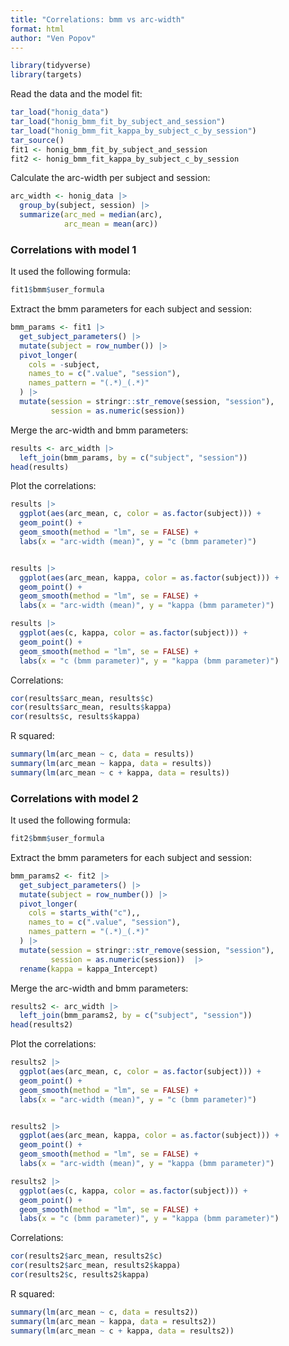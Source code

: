 ```yaml
---
title: "Correlations: bmm vs arc-width"
format: html
author: "Ven Popov"
---
```



```r
library(tidyverse)
library(targets)
```

Read the data and the model fit:

```r
tar_load("honig_data")
tar_load("honig_bmm_fit_by_subject_and_session")
tar_load("honig_bmm_fit_kappa_by_subject_c_by_session")
tar_source()
fit1 <- honig_bmm_fit_by_subject_and_session
fit2 <- honig_bmm_fit_kappa_by_subject_c_by_session
```

Calculate the arc-width per subject and session:

```r
arc_width <- honig_data |> 
  group_by(subject, session) |> 
  summarize(arc_med = median(arc),
            arc_mean = mean(arc))
```

### Correlations with model 1

It used the following formula:

```r
fit1$bmm$user_formula
```

Extract the bmm parameters for each subject and session:

```r
bmm_params <- fit1 |> 
  get_subject_parameters() |>
  mutate(subject = row_number()) |>
  pivot_longer(
    cols = -subject, 
    names_to = c(".value", "session"), 
    names_pattern = "(.*)_(.*)"
  ) |> 
  mutate(session = stringr::str_remove(session, "session"),
         session = as.numeric(session))
```

Merge the arc-width and bmm parameters:

```r
results <- arc_width |> 
  left_join(bmm_params, by = c("subject", "session"))
head(results)
```

Plot the correlations:

```r
results |>
  ggplot(aes(arc_mean, c, color = as.factor(subject))) +
  geom_point() +
  geom_smooth(method = "lm", se = FALSE) +
  labs(x = "arc-width (mean)", y = "c (bmm parameter)")


results |>
  ggplot(aes(arc_mean, kappa, color = as.factor(subject))) +
  geom_point() +
  geom_smooth(method = "lm", se = FALSE) +
  labs(x = "arc-width (mean)", y = "kappa (bmm parameter)")

results |>
  ggplot(aes(c, kappa, color = as.factor(subject))) +
  geom_point() +
  geom_smooth(method = "lm", se = FALSE) +
  labs(x = "c (bmm parameter)", y = "kappa (bmm parameter)")
```

Correlations:

```r
cor(results$arc_mean, results$c)
cor(results$arc_mean, results$kappa)
cor(results$c, results$kappa)
```

R squared:

```r
summary(lm(arc_mean ~ c, data = results))
summary(lm(arc_mean ~ kappa, data = results))
summary(lm(arc_mean ~ c + kappa, data = results))
```


### Correlations with model 2

It used the following formula:

```r
fit2$bmm$user_formula
```

Extract the bmm parameters for each subject and session:

```r
bmm_params2 <- fit2 |> 
  get_subject_parameters() |>
  mutate(subject = row_number()) |>
  pivot_longer(
    cols = starts_with("c"),, 
    names_to = c(".value", "session"), 
    names_pattern = "(.*)_(.*)"
  ) |> 
  mutate(session = stringr::str_remove(session, "session"),
         session = as.numeric(session))  |> 
  rename(kappa = kappa_Intercept)
```

Merge the arc-width and bmm parameters:

```r
results2 <- arc_width |> 
  left_join(bmm_params2, by = c("subject", "session"))
head(results2)
```

Plot the correlations:

```r
results2 |>
  ggplot(aes(arc_mean, c, color = as.factor(subject))) +
  geom_point() +
  geom_smooth(method = "lm", se = FALSE) +
  labs(x = "arc-width (mean)", y = "c (bmm parameter)")


results2 |>
  ggplot(aes(arc_mean, kappa, color = as.factor(subject))) +
  geom_point() +
  geom_smooth(method = "lm", se = FALSE) +
  labs(x = "arc-width (mean)", y = "kappa (bmm parameter)")

results2 |>
  ggplot(aes(c, kappa, color = as.factor(subject))) +
  geom_point() +
  geom_smooth(method = "lm", se = FALSE) +
  labs(x = "c (bmm parameter)", y = "kappa (bmm parameter)")
```

Correlations:

```r
cor(results2$arc_mean, results2$c)
cor(results2$arc_mean, results2$kappa)
cor(results2$c, results2$kappa)
```

R squared:

```r
summary(lm(arc_mean ~ c, data = results2))
summary(lm(arc_mean ~ kappa, data = results2))
summary(lm(arc_mean ~ c + kappa, data = results2))
```